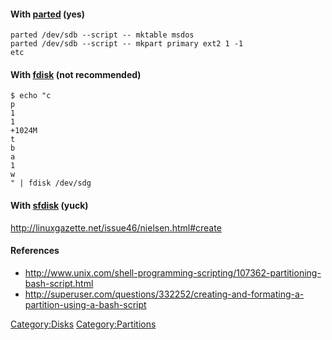 ==== With [[parted]] (yes) ====
 parted /dev/sdb --script -- mktable msdos
 parted /dev/sdb --script -- mkpart primary ext2 1 -1
 etc

==== With [[fdisk]] (not recommended) ====
<pre>
$ echo "c
p
1
1
+1024M
t
b
a
1
w
" | fdisk /dev/sdg
</pre>

==== With [[sfdisk]] (yuck) ====
http://linuxgazette.net/issue46/nielsen.html#create

==== References ====
* http://www.unix.com/shell-programming-scripting/107362-partitioning-bash-script.html
* http://superuser.com/questions/332252/creating-and-formating-a-partition-using-a-bash-script

[[Category:Disks]][[Category:Partitions]]